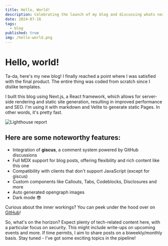 ```yaml
---
title: Hello, World!
description: Celebrating the launch of my blog and discussing whats next.
date: 2024-07-16
tags:
  - blog
published: true
img: /hello-world.png
---
```


# Hello, world!

Ta-da, here's my new blog! I finally reached a point where I was satisfied with the final product. The entire thing was coded from scratch since I dislike templates.

I built this blog using Next.js, a React framework, which allows for server-side rendering and static site generation, resulting in improved performance and SEO. I'm using it with markdown and Velite to generate static Pages. In other words, it's pretty fast.

![Lighthouse report](/lighthouse.png)

## Here are some noteworthy features:

- Integration of **giscus**, a comment system powered by GitHub discussions
- Full MDX support for blog posts, offering flexibility and rich content like this one
- Compatibility with clients that don't support JavaScript (except for giscus)
- Custom components like Callouts, Tabs, Codeblocks, Disclosures and more
- Auto generated opengraph images
- Dark mode 😎

Curious about the inner workings? You can peek under the hood over on [GitHub](https://github.com/Paranoia8972/blog)!

So, what's on the horizon?
Expect plenty of tech-related content here, with a particular focus on security. This might include write-ups on upcoming events and more. If time permits, I aim to share posts on a biweekly/monthly basis. Stay tuned - I've got some exciting topics in the pipeline!
